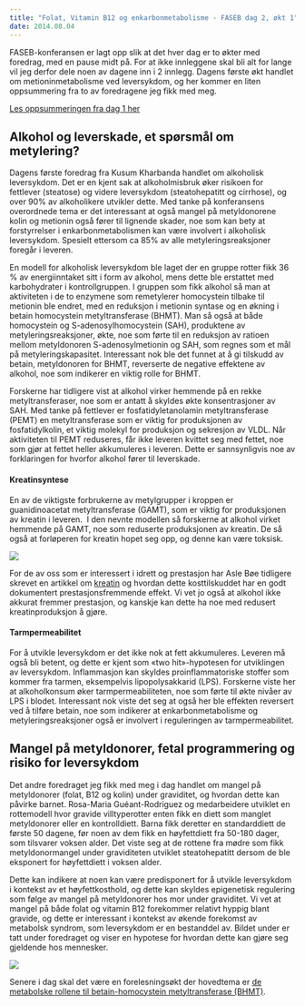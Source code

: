 ```yaml
---
title: "Folat, Vitamin B12 og enkarbonmetabolisme - FASEB dag 2, økt 1"
date: 2014.08.04
---
```


FASEB-konferansen er lagt opp slik at det hver dag er to økter med foredrag, med en pause midt på. For at ikke innleggene skal bli alt for lange vil jeg derfor dele noen av dagene inn i 2 innlegg. Dagens første økt handlet om metioninmetabolisme ved leversykdom, og her kommer en liten oppsummering fra to av foredragene jeg fikk med meg.

[Les oppsummeringen fra dag 1 her](faseb2014-1.qmd)

## Alkohol og leverskade, et spørsmål om metylering?

Dagens første foredrag fra Kusum Kharbanda handlet om alkoholisk leversykdom. Det er en kjent sak at alkoholmisbruk øker risikoen for fettlever (steatose) og videre leversykdom (steatohepatitt og cirrhose), og over 90% av alkoholikere utvikler dette. Med tanke på konferansens overordnede tema er det interessant at også mangel på metyldonorene kolin og metionin også fører til lignende skader, noe som kan bety at forstyrrelser i enkarbonmetabolismen kan være involvert i alkoholisk leversykdom. Spesielt ettersom ca 85% av alle metyleringsreaksjoner foregår i leveren.

En modell for alkoholisk leversykdom ble laget der en gruppe rotter fikk 36 % av energiinntaket sitt i form av alkohol, mens dette ble erstattet med karbohydrater i kontrollgruppen. I gruppen som fikk alkohol så man at aktiviteten i de to enzymene som remetylerer homocystein tilbake til metionin ble endret, med en reduksjon i metionin syntase og en økning i betain homocystein metyltransferase (BHMT). Man så også at både homocystein og S-adenosylhomocystein (SAH), produktene av metyleringsreaksjoner, økte, noe som førte til en reduksjon av ratioen mellom metyldonoren S-adenosylmetionin og SAH, som regnes som et mål på metyleringskapasitet. Interessant nok ble det funnet at å gi tilskudd av betain, metyldonoren for BHMT, reverserte de negative effektene av alkohol, noe som indikerer en viktig rolle for BHMT.

Forskerne har tidligere vist at alkohol virker hemmende på en rekke metyltransferaser, noe som er antatt å skyldes økte konsentrasjoner av SAH. Med tanke på fettlever er fosfatidyletanolamin metyltransferase (PEMT) en metyltransferase som er viktig for produksjonen av fosfatidylkolin, et viktig molekyl for produksjon og sekresjon av VLDL. Når aktiviteten til PEMT reduseres, får ikke leveren kvittet seg med fettet, noe som gjør at fettet heller akkumuleres i leveren. Dette er sannsynligvis noe av forklaringen for hvorfor alkohol fører til leverskade.

#### Kreatinsyntese

En av de viktigste forbrukerne av metylgrupper i kroppen er guanidinoacetat metyltransferase (GAMT), som er viktig for produksjonen av kreatin i leveren.  I den nevnte modellen så forskerne at alkohol virket hemmende på GAMT, noe som reduserte produksjonen av kreatin. De så også at forløperen for kreatin hopet seg opp, og denne kan være toksisk.

![](images/clipboard-148361664.png)

For de av oss som er interessert i idrett og prestasjon har Asle Bøe tidligere skrevet en artikkel om [kreatin](brokenlink/kreatin/) og hvordan dette kosttilskuddet har en godt dokumentert prestasjonsfremmende effekt. Vi vet jo også at alkohol ikke akkurat fremmer prestasjon, og kanskje kan dette ha noe med redusert kreatinproduksjon å gjøre.

#### Tarmpermeabilitet

For å utvikle leversykdom er det ikke nok at fett akkumuleres. Leveren må også bli betent, og dette er kjent som «two hit»-hypotesen for utviklingen av leversykdom. Inflammasjon kan skyldes proinflammatoriske stoffer som kommer fra tarmen, eksempelvis lipopolysakkarid (LPS). Forskerne viste her at alkoholkonsum øker tarmpermeabiliteten, noe som førte til økte nivåer av LPS i blodet. Interessant nok viste det seg at også her ble effekten reversert ved å tilføre betain, noe som indikerer at enkarbonmetabolisme og metyleringsreaksjoner også er involvert i reguleringen av tarmpermeabilitet.

## Mangel på metyldonorer, fetal programmering og risiko for leversykdom

Det andre foredraget jeg fikk med meg i dag handlet om mangel på metyldonorer (folat, B12 og kolin) under graviditet, og hvordan dette kan påvirke barnet. Rosa-Maria Guéant-Rodriguez og medarbeidere utviklet en rottemodell hvor gravide villtyperotter enten fikk en diett som manglet metyldonorer eller en kontrolldiett. Barna fikk deretter en standarddiett de første 50 dagene, før noen av dem fikk en høyfettdiett fra 50-180 dager, som tilsvarer voksen alder. Det viste seg at de rottene fra mødre som fikk metyldonormangel under graviditeten utviklet steatohepatitt dersom de ble eksponert for høyfettdiett i voksen alder.

Dette kan indikere at noen kan være predisponert for å utvikle leversykdom i kontekst av et høyfettkosthold, og dette kan skyldes epigenetisk regulering som følge av mangel på metyldonorer hos mor under graviditet. Vi vet at mangel på både folat og vitamin B12 forekommer relativt hyppig blant gravide, og dette er interessant i kontekst av økende forekomst av metabolsk syndrom, som leversykdom er en bestanddel av. Bildet under er tatt under foredraget og viser en hypotese for hvordan dette kan gjøre seg gjeldende hos mennesker.

![](images/clipboard-2378294827.png)

Senere i dag skal det være en forelesningsøkt der hovedtema er [de metabolske rollene til betain-homocystein metyltransferase (BHMT)](brokenlink/faseb-2b/).
